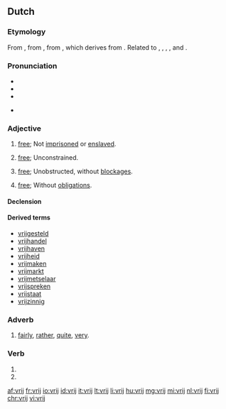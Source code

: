 ==Dutch==

===Etymology===
From {{inh|nl|dum|vri}}, from {{inh|nl|odt|*frī}}, from {{inh|nl|gem-pro|*frijaz}}, which derives from {{etyl|ine-pro|nl}} {{m|ine-pro|*prey-||to be fond of}}. Related to {{term|vrijen||to love|lang=nl}}, {{term|vrijdag||friday|lang=nl}}, {{term|vriend||friend|lang=nl}}, {{term|vrouw||woman|lang=nl}}, and {{term|vrede||peace|lang=nl}}.

===Pronunciation===
* {{audio|Nl-vrij.ogg|Audio|lang=nl}}
* {{rhymes|ɛi̯|lang=nl}}
* {{IPA|/vrɛi/|lang=nl}}
* {{a|Northern Netherlands}} {{IPA|/frɛi/|lang=nl}}

===Adjective===
{{nl-adj}}

# [[free]]; Not [[imprisoned]] or [[enslaved]].
#: {{ux|nl|een vrij [[man]]|a free man|inline=1}}
# [[free]]; Unconstrained.
#: {{ux|nl|hij had de vrije [[hand]] over het [[land]]|he had a free hand over the land|inline=1}}
# [[free]]; Unobstructed, without [[blockage|blockages]].
#: {{ux|nl|de [[afvoer]] was vrij|the drain was unobstructed|inline=1}}
# [[free]]; Without [[obligation]]s.
#: {{ux|nl|[[vrije tijd]]|free time|inline=1}}

====Declension====
{{nl-decl-adj}}

====Derived terms====
* [[vrijgesteld]]
* [[vrijhandel]]
* [[vrijhaven]]
* [[vrijheid]]
* [[vrijmaken]]
* [[vrijmarkt]]
* [[vrijmetselaar]]
* [[vrijspreken]]
* [[vrijstaat]]
* [[vrijzinnig]]

===Adverb===
{{nl-adv}}

# [[fairly]], [[rather]], [[quite]], [[very]].
#: {{ux|nl|Hij is vrij betrouwbaar|He is fairly trustworthy|inline=1}}
#: {{ux|nl|De computer waarmee ik werk is vrij oud.|The computer with which I work is quite old.|inline=1}}

===Verb===
{{nl-verb-form}}

# {{nl-verb form of|p=1|n=sg|t=pres|m=ind|vrijen}}
# {{nl-verb form of|m=imp|vrijen}}

[[af:vrij]]
[[fr:vrij]]
[[io:vrij]]
[[id:vrij]]
[[it:vrij]]
[[lt:vrij]]
[[li:vrij]]
[[hu:vrij]]
[[mg:vrij]]
[[mi:vrij]]
[[nl:vrij]]
[[fi:vrij]]
[[chr:vrij]]
[[vi:vrij]]